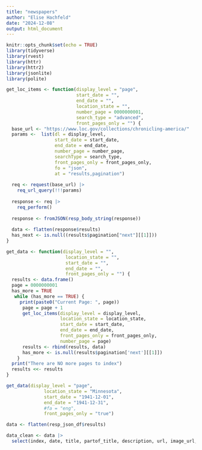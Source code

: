 ```yaml
---
title: "newspapers"
author: "Elise Hachfeld"
date: "2024-12-08"
output: html_document
---
```


```r
knitr::opts_chunk$set(echo = TRUE)
library(tidyverse)
library(rvest)
library(httr)
library(httr2)
library(jsonlite)
library(polite)
```

```r
get_loc_items <- function(display_level = "page",
                          start_date = "",
                          end_date = "",
                          location_state = "",
                          number_page = 0000000001,
                          search_type = "advanced",
                          front_pages_only = "") {
  base_url <- "https://www.loc.gov/collections/chronicling-america/"
  params <-  list(dl = display_level,
                  start_date = start_date,
                  end_date = end_date,
                  number_page = number_page,
                  searchType = search_type,
                  front_pages_only = front_pages_only,
                  fo = "json",
                  at = "results,pagination")
  
  req <- request(base_url) |>
    req_url_query(!!!params)
  
  response <- req |> 
    req_perform()
  
  response <- fromJSON(resp_body_string(response))
  
  data <- flatten(response$results)
  has_next <- is.null((results$pagination["next"][[1]]))
}

get_data <- function(display_level = "",
                      location_state = "",
                      start_date = "",
                      end_date = "",
                      front_pages_only = "") {
  results <- data.frame()
  page = 0000000001
  has_more = TRUE
   while (has_more == TRUE) {
     print(paste0("Current Page: ", page))
      page = page + 1
      get_loc_items(display_level = display_level,
                    location_state = location_state,
                    start_date = start_date,
                    end_date = end_date,
                    front_pages_only = front_pages_only,
                    number_page = page)
      results <- rbind(results, data)
      has_more <- is.null(results$pagination['next'][[1]])
    } 
  print("There are NO more pages to index")
  results <<- results
}
```


```r
get_data(display_level = "page",
              location_state = "Minnesota",
              start_date = "1941-12-01",
              end_date = "1941-12-31",
              #fa = "eng",
              front_pages_only = "true")

data <- flatten(resp_json_df$results)

data_clean <- data |>
  select(index, date, title, partof_title, description, url, image_url, language, location_country, location_state, location_county, location_city, contributor, number_page, publication_frequency)
```


